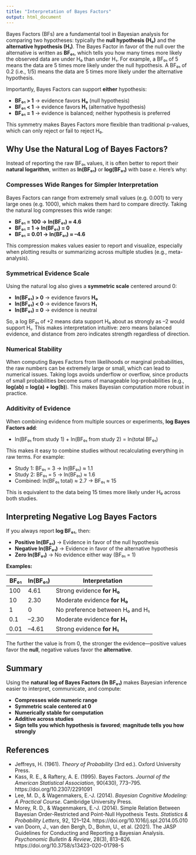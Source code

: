 ```yaml
---
title: "Interpretation of Bayes Factors"
output: html_document
---
```


Bayes Factors (BFs) are a fundamental tool in Bayesian analysis for comparing two hypotheses: typically the **null hypothesis (H₀)** and the **alternative hypothesis (H₁)**. The Bayes Factor in favor of the null over the alternative is written as **BF₀₁**, which tells you how many times more likely the observed data are under H₀ than under H₁. For example, a BF₀₁ of 5 means the data are 5 times more likely under the null hypothesis. A BF₀₁ of 0.2 (i.e., 1/5) means the data are 5 times more likely under the alternative hypothesis.

Importantly, Bayes Factors can support **either** hypothesis:

- **BF₀₁ > 1** → evidence favors **H₀** (null hypothesis)
- **BF₀₁ < 1** → evidence favors **H₁** (alternative hypothesis)
- **BF₀₁ = 1** → evidence is balanced; neither hypothesis is preferred

This symmetry makes Bayes Factors more flexible than traditional p-values, which can only reject or fail to reject H₀.

## Why Use the Natural Log of Bayes Factors?

Instead of reporting the raw BF₀₁ values, it is often better to report their **natural logarithm**, written as **ln(BF₀₁)** or **log(BF₀₁)** with base *e*. Here’s why:

### **Compresses Wide Ranges for Simpler Interpretation**

Bayes Factors can range from extremely small values (e.g. 0.001) to very large ones (e.g. 1000), which makes them hard to compare directly. Taking the natural log compresses this wide range:

- **BF₀₁ = 100 → ln(BF₀₁) ≈ 4.6**
- **BF₀₁ = 1 → ln(BF₀₁) = 0**
- **BF₀₁ = 0.01 → ln(BF₀₁) ≈ –4.6**

This compression makes values easier to report and visualize, especially when plotting results or summarizing across multiple studies (e.g., meta-analysis).

### **Symmetrical Evidence Scale**

Using the natural log also gives a **symmetric scale** centered around 0:

- **ln(BF₀₁) > 0** → evidence favors **H₀**
- **ln(BF₀₁) < 0** → evidence favors **H₁**
- **ln(BF₀₁) = 0** → evidence is neutral

So, a log BF₀₁ of +2 means data support H₀ about as strongly as –2 would support H₁. This makes interpretation intuitive: zero means balanced evidence, and distance from zero indicates strength regardless of direction.

### **Numerical Stability**

When computing Bayes Factors from likelihoods or marginal probabilities, the raw numbers can be extremely large or small, which can lead to numerical issues. Taking logs avoids underflow or overflow, since products of small probabilities become sums of manageable log-probabilities (e.g., **log(ab) = log(a) + log(b)**). This makes Bayesian computation more robust in practice.

### **Additivity of Evidence**

When combining evidence from multiple sources or experiments, **log Bayes Factors add**:

- ln(BF₀₁ from study 1) + ln(BF₀₁ from study 2) = ln(total BF₀₁)

This makes it easy to combine studies without recalculating everything in raw terms. For example:

- Study 1: BF₀₁ = 3 → ln(BF₀₁) ≈ 1.1
- Study 2: BF₀₁ = 5 → ln(BF₀₁) ≈ 1.6
- Combined: ln(BF₀₁ total) ≈ 2.7 → BF₀₁ ≈ 15

This is equivalent to the data being 15 times more likely under H₀ across both studies.

## Interpreting Negative Log Bayes Factors

If you always report **log BF₀₁**, then:

- **Positive ln(BF₀₁)** → Evidence in favor of the null hypothesis
- **Negative ln(BF₀₁)** → Evidence in favor of the alternative hypothesis
- **Zero ln(BF₀₁)** → No evidence either way (BF₀₁ = 1)

**Examples:**

| BF₀₁        | ln(BF₀₁)   | Interpretation                           |
|-------------|------------|------------------------------------------|
| 100         | 4.61       | Strong evidence **for H₀**               |
| 10          | 2.30       | Moderate evidence **for H₀**             |
| 1           | 0          | No preference between H₀ and H₁          |
| 0.1         | –2.30      | Moderate evidence **for H₁**             |
| 0.01        | –4.61      | Strong evidence **for H₁**               |

The further the value is from 0, the stronger the evidence—positive values favor the **null**, negative values favor the **alternative**.

## Summary

Using the **natural log of Bayes Factors (ln BF₀₁)** makes Bayesian inference easier to interpret, communicate, and compute:

- **Compresses wide numeric range**
- **Symmetric scale centered at 0**
- **Numerically stable for computation**
- **Additive across studies**
- **Sign tells you which hypothesis is favored**; **magnitude tells you how strongly**

## References

- Jeffreys, H. (1961). *Theory of Probability* (3rd ed.). Oxford University Press.  
- Kass, R. E., & Raftery, A. E. (1995). Bayes Factors. *Journal of the American Statistical Association*, 90(430), 773–795. https://doi.org/10.2307/2291091  
- Lee, M. D., & Wagenmakers, E.-J. (2014). *Bayesian Cognitive Modeling: A Practical Course*. Cambridge University Press.  
- Morey, R. D., & Wagenmakers, E.-J. (2014). Simple Relation Between Bayesian Order-Restricted and Point-Null Hypothesis Tests. *Statistics & Probability Letters*, 92, 121–124. https://doi.org/10.1016/j.spl.2014.05.010  
- van Doorn, J., van den Bergh, D., Bohm, U., et al. (2021). The JASP Guidelines for Conducting and Reporting a Bayesian Analysis. *Psychonomic Bulletin & Review*, 28(3), 813–826. https://doi.org/10.3758/s13423-020-01798-5
